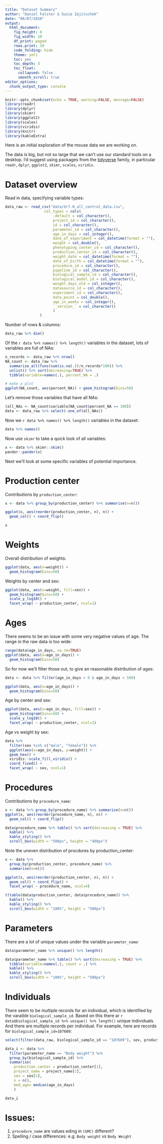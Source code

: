 ```yaml
---
title: "Dataset Summary"
author: "Daniel Falster & Susie Zajitschek"
date: "06/07/2018"
output: 
  html_document:
    fig_height: 6
    fig_width: 10
    df_print: paged
    rows.print: 10
    code_folding: hide
    theme: yeti
    toc: yes
    toc_depth: 3
    toc_float:
      collapsed: false
      smooth_scroll: true
editor_options: 
  chunk_output_type: console
---
```


```r
knitr::opts_chunk$set(echo = TRUE, warning=FALSE, message=FALSE)
library(readr)
library(dplyr)
library(skimr)
library(ggplot2)
library(scales)
library(viridis)
library(knitr)
library(kableExtra)
```

Here is an initial exploration of the mouse data we are working on. 

The data is big, but not so large that we can't use our standard tools on a desktop. I'd suggest using packages from the [tidyverse](https://www.tidyverse.org/) family, in particular `readr`, `dplyr`, `ggplot2`, `skimr`, `scales`, `viridis`.

#  Dataset overview

Read in data, specifying variable types:

```r
data_raw <- read_csv("data/dr7.0_all_control_data.csv", 
                  col_types = cols(
                      .default = col_character(),
                      project_id = col_character(),
                      id = col_character(),
                      parameter_id = col_character(),
                      age_in_days = col_integer(),
                      date_of_experiment = col_datetime(format = ""),
                      weight = col_double(),
                      phenotyping_center_id = col_character(),
                      production_center_id = col_character(),
                      weight_date = col_datetime(format = ""),
                      date_of_birth = col_datetime(format = ""),
                      procedure_id = col_character(),
                      pipeline_id = col_character(),
                      biological_sample_id = col_character(),
                      biological_model_id = col_character(),
                      weight_days_old = col_integer(),
                      datasource_id = col_character(),
                      experiment_id = col_character(),
                      data_point = col_double(),
                      age_in_weeks = col_integer(),
                      `_version_` = col_character()
                      )
                )
```


Number of rows & columns:

```r
data_raw %>% dim()
```

Of the `r data %>% names() %>% length()` variables in the dataset, lots of variables are full of NAs:

```r
n_records <- data_raw %>% nrow()
NA_count <- data_raw %>%
  summarise_all(funs(sum(is.na(.))/n_records*100)) %>% 
  unlist() %>% sort(decreasing=TRUE) %>%
  tibble(variable=names(.), percent_NA = .)

# make a plot
ggplot(NA_count, aes(percent_NA)) + geom_histogram(bins=50)
```  

Let's remove those variables that have all NAs:

```r
(all_NAs <- NA_count$variable[NA_count$percent_NA == 100])
data <- data_raw %>% select(-one_of(all_NAs))
```

Now we `r data %>% names() %>% length()` variables in the dataset:

```r
data %>% names()
```

Now use `skimr` to take a quick look of all variables:

```r
x <- data %>% skimr::skim()
pander::pander(x)
```

Next we'll look at some specific variables of potential importance.

# Production center

Contributions by `production_center`:
```r
x <- data %>% group_by(production_center) %>% summarise(n=n())

ggplot(x, aes(reorder(production_center, n), n)) +
  geom_col() + coord_flip()

x 
```

# Weights

Overall distribution of weights:
```r
ggplot(data, aes(x=weight)) + 
  geom_histogram(bins=50)
```

Weights by center and sex:
```r
ggplot(data, aes(x=weight, fill=sex)) + 
  geom_histogram(bins=50) + 
  scale_y_log10() +
  facet_wrap( ~ production_center, ncol=1)
```

# Ages

There seems to be an issue with some very negative values of age. The range in the raw data is too wide:
```r
range(data$age_in_days, na.rm=TRUE)
ggplot(data, aes(x=age_in_days)) + 
  geom_histogram(bins=50)
```

So for now we'll filter those out, to give an reasonable distribution of ages:

```r
data <- data %>% filter(age_in_days > 0 & age_in_days < 500)

ggplot(data, aes(x=age_in_days)) + 
  geom_histogram(bins=50)
```


Age by center and sex:
```r
ggplot(data, aes(x=age_in_days, fill=sex)) + 
  geom_histogram(bins=50) + 
  scale_y_log10() +
  facet_wrap( ~ production_center, ncol=1)
```

Age vs weight by sex:
```r
data %>%
  filter(sex %in% c("male", "female")) %>% 
  ggplot(aes(x=age_in_days, y=weight)) + 
  geom_hex() + 
  viridis::scale_fill_viridis() + 
  coord_fixed() +
  facet_wrap( ~ sex, ncol=1)
```

# Procedures

Contributions by `procedure_name`:

```r
x <- data %>% group_by(procedure_name) %>% summarise(n=n())
ggplot(x, aes(reorder(procedure_name, n), n)) +
  geom_col() + coord_flip()
```

```r
data$procedure_name %>% table() %>% sort(decreasing = TRUE) %>%
  kable() %>%
  kable_styling() %>%
  scroll_box(width = "500px", height = "400px")
```

Note the uneven distribution of procdures by production_center:

```r

x <- data %>% 
  group_by(production_center, procedure_name) %>% 
  summarise(n=n())

ggplot(x, aes(reorder(production_center, n), n)) +
  geom_col() + coord_flip() +
  facet_wrap( ~ procedure_name, ncol=4)
```


```r
t(table(data$production_center, data$procedure_name)) %>%
  kable() %>%
  kable_styling() %>%
  scroll_box(width = "100%", height = "500px")
```


# Parameters

There are a lot of unique values under the variable `parameter_name`:

```r
data$parameter_name %>% unique() %>% length()
```

```r
data$parameter_name %>% table() %>% sort(decreasing = TRUE) %>%
  tibble(variable=names(.), count = .) %>%
  kable() %>%
  kable_styling() %>%
  scroll_box(width = "100%", height = "500px")
```  

# Individuals

There seem to be multiple records for an individual, which is identified by the varaible `biological_sample_id`. Based on this there ar `r data$biological_sample_id %>% unique() %>% length()` unique individuals. And there are multiple records per individual. For example, here are records for  `biological_sample_id=107609`:

```r
select(filter(data_raw, biological_sample_id == "107609"), sex, production_center, external_sample_id, biological_sample_id, age_in_days, weight, parameter_name) %>% arrange(age_in_days) %>% data.frame()
```




```r

data_i <- data %>% 
  filter(parameter_name == "Body weight") %>%
  group_by(biological_sample_id) %>% 
  summarise(
    production_center = production_center[1],
    project_name = project_name[1],
    sex = sex[1],
    n = n(),
    med_age= median(age_in_days)
    )

data_i
```

# Issues:


1.  `procedure_name` are values eding in `(GMC)` different?
2. Spelling / case differences: e.g. `Body weight` vs `Body Weight`

